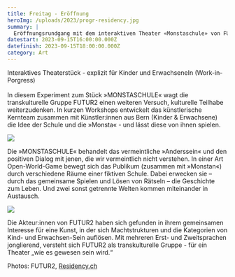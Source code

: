 ```yaml
---
title: Freitag - Eröffnung
heroImg: /uploads/2023/progr-residency.jpg
summary: |
  Eröffnungsrundgang mit dem interaktiven Theater «Monstaschule» von FUTUR2
datestart: 2023-09-15T16:00:00.000Z
datefinish: 2023-09-15T18:00:00.000Z
category: Art
---
```


Interaktives Theaterstück - explizit für Kinder und ErwachseneIn (Work-in-Porgress)\
\
In diesem Experiment zum Stück »MONSTASCHULE« wagt die transkulturelle Gruppe FUTUR2 einen weiteren Versuch, kulturelle Teilhabe weiterzudenken. In kurzen Workshops entwickelt das künstlerische Kernteam zusammen mit Künstler\:innen aus Bern (Kinder & Erwachsene) die Idee der Schule und die »Monsta« - und lässt diese von ihnen spielen.

![](/uploads/2023/photos/FUTUR2-FOTO2.jpg)

Die »MONSTASCHULE« behandelt das vermeintliche »Anderssein« und den positiven Dialog mit jenen, die wir vermeintlich nicht verstehen. In einer Art Open-World-Game bewegt sich das Publikum (zusammen mit »Monstan«) durch verschiedene Räume einer fiktiven Schule. Dabei erwecken sie – durch das gemeinsame Spielen und Lösen von Rätseln – die Geschichte zum Leben. Und zwei sonst getrennte Welten kommen miteinander in Austausch.

![](/uploads/2023/photos/FUTUR2-FOTO0.jpg)

Die Akteur\:innen von FUTUR2 haben sich gefunden in ihrem gemeinsamen Interesse für eine Kunst, in der sich Machtstrukturen und die Kategorien von Kind- und Erwachsen-Sein auflösen. Mit mehreren Erst- und Zweitsprachen jonglierend, versteht sich FUTUR2 als transkulturelle Gruppe - für ein Theater „wie es gewesen sein wird.“

Photos: FUTUR2, [Residency.ch](https://residency.ch/about.html)
